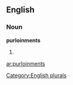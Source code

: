 ==English==

===Noun===
'''purloinments'''

# {{plural of|[[purloinment]]}}

[[Category:English plurals]]

[[ar:purloinments]]